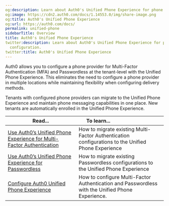 ```yaml
---
og:description: Learn about Auth0's Unified Phone Experience for phone provider configuration.
og:image: https://cdn2.auth0.com/docs/1.14553.0/img/share-image.png
og:title: Auth0's Unified Phone Experience
og:url: https://auth0.com/docs/
permalink: unified-phone
sidebarTitle: Overview
title: Auth0's Unified Phone Experience
twitter:description: Learn about Auth0's Unified Phone Experience for phone provider
  configuration.
twitter:title: Auth0's Unified Phone Experience
---
```


Auth0 allows you to configure a phone provider for <Tooltip tip="Multi-factor authentication (MFA): User authentication process that uses a factor in addition to username and password such as a code via SMS." cta="View Glossary" href="/docs/glossary?term=Multi-Factor+Authentication">Multi-Factor Authentication</Tooltip> (MFA) and <Tooltip tip="Multi-factor authentication (MFA): User authentication process that uses a factor in addition to username and password such as a code via SMS." cta="View Glossary" href="/docs/glossary?term=Passwordless">Passwordless</Tooltip> at the tenant-level with the Unified Phone Experience. This eliminates the need to configure a phone provider in multiple locations while maintaining flexibility when configuring delivery methods.

Tenants with configured phone providers can migrate to the Unified Phone Experience and maintain phone messaging capabilities in one place. New tenants are automatically enrolled in the Unified Phone Experience.

<table class="table"><thead>
<tr>
<th><strong>Read...</strong></th>
<th><strong>To learn...</strong>                                </th>
</tr>
</thead>
<tbody>
<tr>
<td><a href="/docs/customize/phone-messages/unified-phone/use-auth0s-unified-phone-experience-for-multi-factor-authentication">Use Auth0’s Unified Phone Experience for Multi-Factor Authentication</a></td>
<td>How to migrate existing Multi-Factor Authentication configurations to the Unified Phone Experience</td>
</tr>
<tr>
<td><a href="/docs/customize/phone-messages/unified-phone/unified-phone-experience-passwordless">Use Auth0’s Unified Phone Experience for Passwordless</a></td>
<td>How to migrate existing Passwordless configurations to the Unified Phone Experience</td>
</tr>
<tr>
<td><a href="/docs/customize/phone-messages/unified-phone/configure-unified-phone">Configure Auth0 Unified Phone Experience</a></td>
<td>How to configure Multi-Factor Authentication and Passwordless with the Unified Phone Experience.</td>
</tr>
</tbody>
</table>